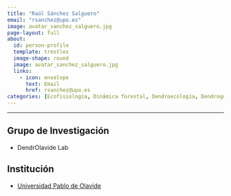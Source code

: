 ```yaml
---
title: "Raúl Sánchez Salguero"
email: "rsanchez@upo.es"  
image: avatar_sanchez_salguero.jpg
page-layout: full
about: 
  id: person-profile
  template: trestles
  image-shape: round
  image: avatar_sanchez_salguero.jpg
  links:
    - icon: envelope
      text: Email
      href: rsanchez@upo.es
categories: [Ecofisiología, Dinámica forestal, Dendroecología, Dendroquímica, Modelización]
---
```


<hr>

:::{#person-profile}

## Grupo de Investigación
- DendrOlavide Lab

## Institución
- [Universidad Pablo de Olavide](https://www.upo.es/)

:::
